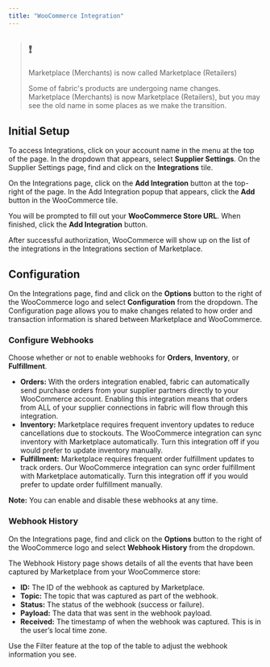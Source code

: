 ```yaml
---
title: "WooCommerce Integration"
---
```


> ## ❗️
> 
> Marketplace (Merchants) is now called Marketplace (Retailers)
> 
> Some of fabric's products are undergoing name changes. Marketplace (Merchants) is now Marketplace (Retailers), but you may see the old name in some places as we make the transition.

## Initial Setup

To access Integrations, click on your account name in the menu at the top of the page. In the dropdown that appears, select **Supplier Settings**. On the Supplier Settings page, find and click on the **Integrations** tile. 

On the Integrations page, click on the **Add Integration** button at the top-right of the page. In the Add Integration popup that appears, click the **Add** button in the WooCommerce tile.

You will be prompted to fill out your **WooCommerce Store URL**. When finished, click the **Add Integration** button.

After successful authorization, WooCommerce will show up on the list of the integrations in the Integrations section of Marketplace.

## Configuration

On the Integrations page, find and click on the **Options** button to the right of the WooCommerce logo and select **Configuration** from the dropdown. The Configuration page allows you to make changes related to how order and transaction information is shared between Marketplace and WooCommerce.

### Configure Webhooks

Choose whether or not to enable webhooks for **Orders**, **Inventory**, or **Fulfillment**. 

* **Orders:** With the orders integration enabled, fabric can automatically send purchase orders from your supplier partners directly to your WooCommerce account. Enabling this integration means that orders from ALL of your supplier connections in fabric will flow through this integration.
* **Inventory:** Marketplace requires frequent inventory updates to reduce cancellations due to stockouts. The WooCommerce integration can sync inventory with Marketplace automatically. Turn this integration off if you would prefer to update inventory manually.
* **Fulfillment:** Marketplace requires frequent order fulfillment updates to track orders. Our WooCommerce integration can sync order fulfillment with Marketplace automatically. Turn this integration off if you would prefer to update order fulfillment manually.

**Note:** You can enable and disable these webhooks at any time.

### Webhook History

On the Integrations page, find and click on the **Options** button to the right of the WooCommerce logo and select **Webhook History** from the dropdown.

The Webhook History page shows details of all the events that have been captured by Marketplace from your WooCommerce store:

* **ID:** The ID of the webhook as captured by Marketplace.
* **Topic:** The topic that was captured as part of the webhook.
* **Status:** The status of the webhook (success or failure).
* **Payload:** The data that was sent in the webhook payload.
* **Received:** The timestamp of when the webhook was captured. This is in the user’s local time zone.

Use the Filter feature at the top of the table to adjust the webhook information you see.